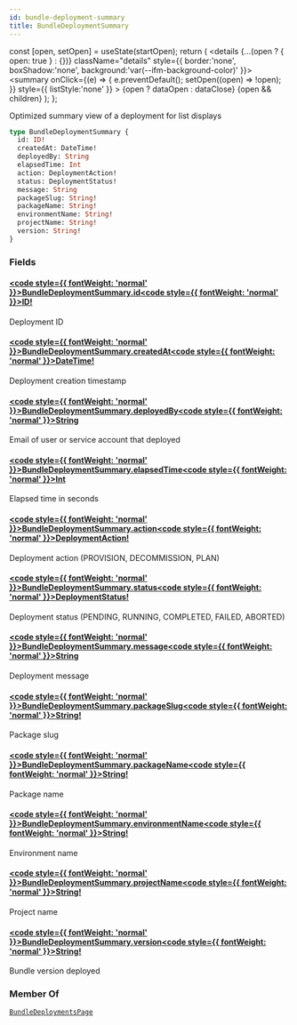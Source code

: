 ```yaml
---
id: bundle-deployment-summary
title: BundleDeploymentSummary
---
```









  const [open, setOpen] = useState(startOpen);
  return (
    <details {...(open ? { open: true } : {})} className="details" style={{ border:'none', boxShadow:'none', background:'var(--ifm-background-color)' }}>
      <summary
        onClick={(e) => {
          e.preventDefault();
          setOpen((open) => !open);
        }}
        style={{ listStyle:'none' }}
      >
      {open ? dataOpen : dataClose}
      </summary>
      {open && children}
    </details>
  );
};








Optimized summary view of a deployment for list displays


```graphql
type BundleDeploymentSummary {
  id: ID!
  createdAt: DateTime!
  deployedBy: String
  elapsedTime: Int
  action: DeploymentAction!
  status: DeploymentStatus!
  message: String
  packageSlug: String!
  packageName: String!
  environmentName: String!
  projectName: String!
  version: String!
}
```




### Fields

#### [<code style={{ fontWeight: 'normal' }}>BundleDeploymentSummary.<b>id</b></code>](#)<Bullet />[<code style={{ fontWeight: 'normal' }}><b>ID!</b></code>](/swapi/types/scalars/id.mdx) <Badge class="badge badge--secondary badge--non_null" text="non-null"/> <Badge class="badge badge--secondary " text="scalar"/> 
Deployment ID


#### [<code style={{ fontWeight: 'normal' }}>BundleDeploymentSummary.<b>createdAt</b></code>](#)<Bullet />[<code style={{ fontWeight: 'normal' }}><b>DateTime!</b></code>](/swapi/types/scalars/date-time.mdx) <Badge class="badge badge--secondary badge--non_null" text="non-null"/> <Badge class="badge badge--secondary " text="scalar"/> 
Deployment creation timestamp


#### [<code style={{ fontWeight: 'normal' }}>BundleDeploymentSummary.<b>deployedBy</b></code>](#)<Bullet />[<code style={{ fontWeight: 'normal' }}><b>String</b></code>](/swapi/types/scalars/string.mdx) <Badge class="badge badge--secondary " text="scalar"/> 
Email of user or service account that deployed


#### [<code style={{ fontWeight: 'normal' }}>BundleDeploymentSummary.<b>elapsedTime</b></code>](#)<Bullet />[<code style={{ fontWeight: 'normal' }}><b>Int</b></code>](/swapi/types/scalars/int.mdx) <Badge class="badge badge--secondary " text="scalar"/> 
Elapsed time in seconds


#### [<code style={{ fontWeight: 'normal' }}>BundleDeploymentSummary.<b>action</b></code>](#)<Bullet />[<code style={{ fontWeight: 'normal' }}><b>DeploymentAction!</b></code>](/swapi/types/enums/deployment-action.mdx) <Badge class="badge badge--secondary badge--non_null" text="non-null"/> <Badge class="badge badge--secondary " text="enum"/> 
Deployment action (PROVISION, DECOMMISSION, PLAN)


#### [<code style={{ fontWeight: 'normal' }}>BundleDeploymentSummary.<b>status</b></code>](#)<Bullet />[<code style={{ fontWeight: 'normal' }}><b>DeploymentStatus!</b></code>](/swapi/types/enums/deployment-status.mdx) <Badge class="badge badge--secondary badge--non_null" text="non-null"/> <Badge class="badge badge--secondary " text="enum"/> 
Deployment status (PENDING, RUNNING, COMPLETED, FAILED, ABORTED)


#### [<code style={{ fontWeight: 'normal' }}>BundleDeploymentSummary.<b>message</b></code>](#)<Bullet />[<code style={{ fontWeight: 'normal' }}><b>String</b></code>](/swapi/types/scalars/string.mdx) <Badge class="badge badge--secondary " text="scalar"/> 
Deployment message


#### [<code style={{ fontWeight: 'normal' }}>BundleDeploymentSummary.<b>packageSlug</b></code>](#)<Bullet />[<code style={{ fontWeight: 'normal' }}><b>String!</b></code>](/swapi/types/scalars/string.mdx) <Badge class="badge badge--secondary badge--non_null" text="non-null"/> <Badge class="badge badge--secondary " text="scalar"/> 
Package slug


#### [<code style={{ fontWeight: 'normal' }}>BundleDeploymentSummary.<b>packageName</b></code>](#)<Bullet />[<code style={{ fontWeight: 'normal' }}><b>String!</b></code>](/swapi/types/scalars/string.mdx) <Badge class="badge badge--secondary badge--non_null" text="non-null"/> <Badge class="badge badge--secondary " text="scalar"/> 
Package name


#### [<code style={{ fontWeight: 'normal' }}>BundleDeploymentSummary.<b>environmentName</b></code>](#)<Bullet />[<code style={{ fontWeight: 'normal' }}><b>String!</b></code>](/swapi/types/scalars/string.mdx) <Badge class="badge badge--secondary badge--non_null" text="non-null"/> <Badge class="badge badge--secondary " text="scalar"/> 
Environment name


#### [<code style={{ fontWeight: 'normal' }}>BundleDeploymentSummary.<b>projectName</b></code>](#)<Bullet />[<code style={{ fontWeight: 'normal' }}><b>String!</b></code>](/swapi/types/scalars/string.mdx) <Badge class="badge badge--secondary badge--non_null" text="non-null"/> <Badge class="badge badge--secondary " text="scalar"/> 
Project name


#### [<code style={{ fontWeight: 'normal' }}>BundleDeploymentSummary.<b>version</b></code>](#)<Bullet />[<code style={{ fontWeight: 'normal' }}><b>String!</b></code>](/swapi/types/scalars/string.mdx) <Badge class="badge badge--secondary badge--non_null" text="non-null"/> <Badge class="badge badge--secondary " text="scalar"/> 
Bundle version deployed






### Member Of

[`BundleDeploymentsPage`](/swapi/types/objects/bundle-deployments-page.mdx)  <Badge class="badge badge--secondary badge--relation" text="object"/>
